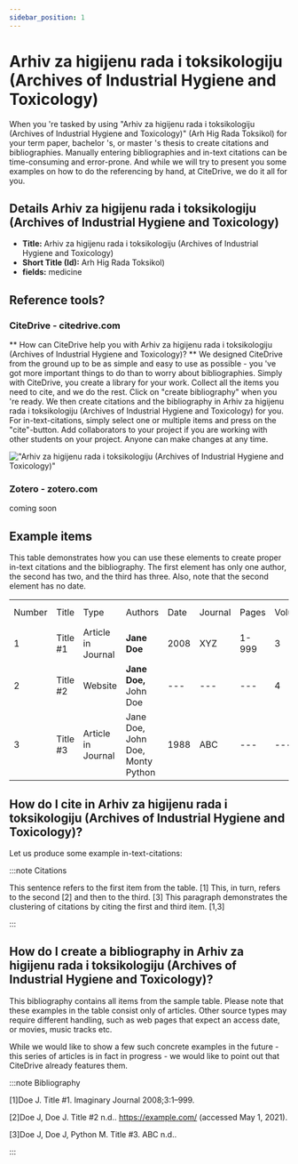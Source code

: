 ```yaml
---
sidebar_position: 1
---
```


# Arhiv za higijenu rada i toksikologiju (Archives of Industrial Hygiene and Toxicology)

When you 're tasked by using "Arhiv za higijenu rada i toksikologiju (Archives of Industrial Hygiene and Toxicology)" (Arh Hig Rada Toksikol) for your term paper, bachelor 's, or master 's thesis to create citations and bibliographies.
Manually entering bibliographies and in-text citations can be time-consuming and error-prone. And while we will try to present you some examples on how to do the referencing by hand, at CiteDrive, we do it all for you.

## Details  Arhiv za higijenu rada i toksikologiju (Archives of Industrial Hygiene and Toxicology)
* **Title:** Arhiv za higijenu rada i toksikologiju (Archives of Industrial Hygiene and Toxicology)
* **Short Title (Id):** Arh Hig Rada Toksikol)
* **fields:** medicine

## Reference tools?
### CiteDrive - citedrive.com
** How can CiteDrive help you with Arhiv za higijenu rada i toksikologiju (Archives of Industrial Hygiene and Toxicology)? **
We designed CiteDrive from the ground up to be as simple and easy to use as possible - you 've got more important things to do than to worry about bibliographies. Simply with CiteDrive, you create a library for your work. Collect all the items you need to cite, and we do the rest. Click on "create bibliography" when you 're ready. We then create citations and the bibliography in Arhiv za higijenu rada i toksikologiju (Archives of Industrial Hygiene and Toxicology) for you. For in-text-citations, simply select one or multiple items and press on the "cite"-button. Add collaborators to your project if you are working with other students on your project. Anyone can make changes at any time.


!["Arhiv za higijenu rada i toksikologiju (Archives of Industrial Hygiene and Toxicology)"](images/arhiv-za-higijenu-rada-i-toksikologiju-archives-of-industrial-hygiene-and-toxicology.svg "Choose Arhiv za higijenu rada i toksikologiju (Archives of Industrial Hygiene and Toxicology) in the CiteDrive App")

### Zotero - zotero.com

coming soon

## Example items

This table demonstrates how you can use these elements to create proper in-text citations and the bibliography. The first element has only one author, the second has two, and the third has three. Also, note that the second element has no date.


<table>
  <tr>
   <td>Number
   </td>
   <td>Title
   </td>
   <td>Type
   </td>
   <td>Authors
   </td>
   <td>Date
   </td>
   <td>Journal
   </td>
   <td>Pages
   </td>
   <td>Volume
   </td>
   <td>Issue
   </td>
   <td>Access Date
   </td>
  </tr>
  <tr>
   <td>1
   </td>
   <td>Title #1
   </td>
   <td>Article in Journal
   </td>
   <td><strong>Jane Doe</strong>
   </td>
   <td>2008
   </td>
   <td>XYZ
   </td>
   <td>1-999
   </td>
   <td>3
   </td>
   <td>2
   </td>
   <td>--
   </td>
  </tr>
  <tr>
   <td>
2
   </td>
   <td>Title #2
   </td>
   <td>Website
   </td>
   <td><strong>Jane Doe, </strong>John Doe
   </td>
   <td>---
   </td>
   <td>---
   </td>
   <td>---
   </td>
   <td>4
   </td>
   <td>---
   </td>
   <td>2020-05-01
   </td>
  </tr>
  <tr>
   <td>3
   </td>
   <td>Title #3
   </td>
   <td>Article in Journal
   </td>
   <td>Jane Doe, John Doe, Monty Python
   </td>
   <td>1988
   </td>
   <td>ABC
   </td>
   <td>---
   </td>
   <td>---
   </td>
   <td>16
   </td>
   <td>---
   </td>
  </tr>
</table>



## How do I cite in  Arhiv za higijenu rada i toksikologiju (Archives of Industrial Hygiene and Toxicology)?

Let us produce some example in-text-citations:

:::note Citations


This sentence refers to the first item from the table. [1] This, in turn, refers to the second [2]
and then to the third.  [3]
This paragraph demonstrates the clustering of citations by citing the first and third item. [1,3]

:::

## How do I create a bibliography in Arhiv za higijenu rada i toksikologiju (Archives of Industrial Hygiene and Toxicology)?

This bibliography contains all items from the sample table. Please note that these examples in the table consist only of articles. Other source types may require different handling, such as web pages that expect an access date, or movies, music tracks etc.

While we would like to show a few such concrete examples in the future - this series of articles is in fact in progress - we would like to point out that CiteDrive already features them.

:::note Bibliography

[1]Doe J. Title #1. Imaginary Journal 2008;3:1–999.

[2]Doe J, Doe J. Title #2 n.d.. https://example.com/ (accessed May 1, 2021).

[3]Doe J, Doe J, Python M. Title #3. ABC n.d..



:::


        